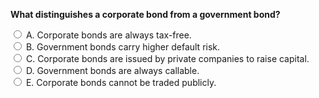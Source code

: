 ::: {.question-block}

<form onsubmit="event.preventDefault(); checkAnswer('module6_mcq_q95')" data-correct-answer="C">
<strong style="display: block;">What distinguishes a corporate bond from a government bond?</strong>

<label><input type="radio" name="module6_mcq_q95" value="A"> A. Corporate bonds are always tax-free.</label><br>
<label><input type="radio" name="module6_mcq_q95" value="B"> B. Government bonds carry higher default risk.</label><br>
<label><input type="radio" name="module6_mcq_q95" value="C"> C. Corporate bonds are issued by private companies to raise capital.</label><br>
<label><input type="radio" name="module6_mcq_q95" value="D"> D. Government bonds are always callable.</label><br>
<label><input type="radio" name="module6_mcq_q95" value="E"> E. Corporate bonds cannot be traded publicly.</label><br>
</form>

<div id="feedback-module6_mcq_q95" class="feedback" style="display:none;">
✅ Correct: C. Corporate bonds finance private sector operations, unlike government debt for fiscal policy.
</div>

:::
